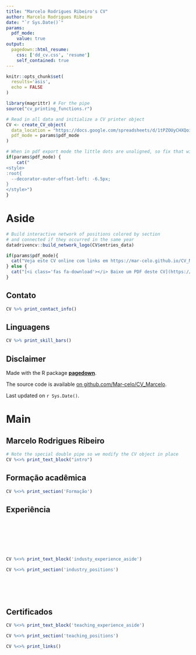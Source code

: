 ```yaml
---
title: "Marcelo Rodrigues Ribeiro's CV"
author: Marcelo Rodrigues Ribeiro
date: "`r Sys.Date()`"
params:
  pdf_mode:
    value: true
output:
  pagedown::html_resume:
    css: ['dd_cv.css', 'resume']
    self_contained: true
---
```


```r
knitr::opts_chunk$set(
  results='asis', 
  echo = FALSE
)

library(magrittr) # For the pipe
source("cv_printing_functions.r")

# Read in all data and initialize a CV printer object
CV <- create_CV_object(
  data_location = "https://docs.google.com/spreadsheets/d/1tPZOUyCHXQoiJcLkqbnlWtn0t526I-P7cbNO-AqDNJw/edit#gid=917338460",  
  pdf_mode = params$pdf_mode
)

```


```r
# When in pdf export mode the little dots are unaligned, so fix that with some conditional CSS.
if(params$pdf_mode) {
    cat("
<style>
:root{
  --decorator-outer-offset-left: -6.5px;
}
</style>")
}
```


Aside
================================================================================

```r
# Build interactive network of positions colored by section
# and connected if they occurred in the same year
datadrivencv::build_network_logo(CV$entries_data)
```


```r
if(params$pdf_mode){
  cat("Veja este CV online com links em https://mar-celo.github.io/CV_Marcelo/index.html")
} else {
  cat("[<i class='fas fa-download'></i> Baixe um PDF deste CV](https://github.com/Mar-celo/CV_Marcelo/raw/master/index.pdf)")
}
```

Contato {#contact}
--------------------------------------------------------------------------------

```r
CV %>% print_contact_info()
```


Linguagens {#skills}
--------------------------------------------------------------------------------

```r
CV %>% print_skill_bars()
```



Disclaimer {#disclaimer}
--------------------------------------------------------------------------------

Made with the R package [**pagedown**](https://github.com/rstudio/pagedown). 

The source code is available [on github.com/Mar-celo/CV_Marcelo](https://github.com/Mar-celo/CV_Marcelo).

Last updated on `r Sys.Date()`.



Main
================================================================================

Marcelo Rodrigues Ribeiro {#title}
--------------------------------------------------------------------------------

```r
# Note the special double pipe so we modify the CV object in place
CV %<>% print_text_block("intro") 
```



Formação acadêmica {data-icon=graduation-cap data-concise=true}
--------------------------------------------------------------------------------

```r
CV %<>% print_section('Formação')
```



<!-- #Research Experience {data-icon=laptop} -->
<!-- -------------------------------------------------------------------------------- -->

<!-- ```{r} -->
<!-- CV %<>% print_section('Experiências') -->
<!-- ``` -->



Experiência {data-icon=suitcase}
--------------------------------------------------------------------------------

::: aside
<br>
<br>
<br>
<br>
<br>
```r
CV %<>% print_text_block('industy_experience_aside')
```
:::

```r
CV %<>% print_section('industry_positions')
```

<!-- These breaks just force a new page so section doesnt get cut off -->
<br>
<br>
<br>

Certificados {data-icon=chalkboard-teacher}
--------------------------------------------------------------------------------

::: aside
```r
CV %<>% print_text_block('teaching_experience_aside')
```
:::

```r
CV %<>% print_section('teaching_positions')
```



<!-- Selected Data Science Writing {data-icon=chart-line} -->
<!-- -------------------------------------------------------------------------------- -->

<!-- ::: aside -->
<!-- ```{r} -->
<!-- CV %<>% print_text_block('data_science_writing_aside') -->
<!-- ``` -->
<!-- ::: -->

<!-- ```{r} -->
<!-- CV %<>% print_section('data_science_writings') -->
<!-- ``` -->



<!-- Selected Press (About)  {data-icon=newspaper} -->
<!-- -------------------------------------------------------------------------------- -->

<!-- ```{r} -->
<!-- CV %<>% print_section('about_me_press') -->
<!-- ``` -->


<!-- <br> -->
<!-- <br> -->


<!-- Selected Press (By)  {data-icon=newspaper} -->
<!-- -------------------------------------------------------------------------------- -->

<!-- ```{r} -->
<!-- CV %<>% print_section('by_me_press') -->
<!-- ``` -->



<!-- Selected Publications, Posters, and Talks {data-icon=book} -->
<!-- -------------------------------------------------------------------------------- -->

<!-- ```{r} -->
<!-- CV %<>% print_section('academic_articles') -->
<!-- ``` -->



```r
CV %<>% print_links()
```

